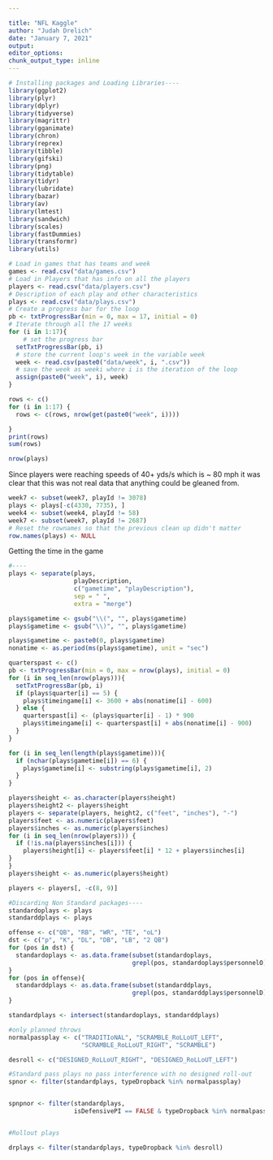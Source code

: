 ```yaml
---

title: "NFL Kaggle"
author: "Judah Drelich"
date: "January 7, 2021"
output:
editor_options: 
chunk_output_type: inline
---
```


```r
# Installing packages and Loading Libraries----
library(ggplot2)
library(plyr)
library(dplyr)
library(tidyverse)
library(magrittr)
library(gganimate)
library(chron)
library(reprex)
library(tibble)
library(gifski)
library(png)
library(tidytable)
library(tidyr)
library(lubridate)
library(bazar)
library(av)
library(lmtest)
library(sandwich)
library(scales)
library(fastDummies)
library(transformr)
library(utils)
```

```r
# Load in games that has teams and week
games <- read.csv("data/games.csv")
# Load in Players that has info on all the players
players <- read.csv("data/players.csv")
# Description of each play and other characteristics
plays <- read.csv("data/plays.csv")
# Create a progress bar for the loop
pb <- txtProgressBar(min = 0, max = 17, initial = 0)
# Iterate through all the 17 weeks
for (i in 1:17){
    # set the progress bar  
  setTxtProgressBar(pb, i)
  # store the current loop's week in the variable week
  week <- read.csv(paste0("data/week", i, ".csv"))
  # save the week as weeki where i is the iteration of the loop
  assign(paste0("week", i), week)
}
```

```r
rows <- c()
for (i in 1:17) {
  rows <- c(rows, nrow(get(paste0("week", i))))

}
print(rows)
sum(rows)
```

```r
nrow(plays)
```

Since players were reaching speeds of 40+ yds/s which is ~ 80 mph it was clear that this was not real data that anything could be gleaned from.
```r

week7 <- subset(week7, playId != 3078)
plays <- plays[-c(4330, 7735), ]
week4 <- subset(week4, playId != 58)
week7 <- subset(week7, playId != 2687)
# Reset the rownames so that the previous clean up didn't matter
row.names(plays) <- NULL
```

Getting the time in the game
```r
#----
plays <- separate(plays,
                  playDescription,
                  c("gametime", "playDescription"),
                  sep = " ",
                  extra = "merge")

plays$gametime <- gsub("\\(", "", plays$gametime)
plays$gametime <- gsub("\\)", "", plays$gametime)

plays$gametime <- paste0(0, plays$gametime)
nonatime <- as.period(ms(plays$gametime), unit = "sec")

quarterspast <- c()
pb <- txtProgressBar(min = 0, max = nrow(plays), initial = 0)
for (i in seq_len(nrow(plays))){
  setTxtProgressBar(pb, i)
  if (plays$quarter[i] == 5) {
    plays$timeingame[i] <- 3600 + abs(nonatime[i] - 600)
  } else {
    quarterspast[i] <- (plays$quarter[i] - 1) * 900
    plays$timeingame[i] <- quarterspast[i] + abs(nonatime[i] - 900)
  }
}

for (i in seq_len(length(plays$gametime))){
  if (nchar(plays$gametime[i]) == 6) {
    plays$gametime[i] <- substring(plays$gametime[i], 2)
  }
}
```

```r


players$height <- as.character(players$height)
players$height2 <- players$height
players <- separate(players, height2, c("feet", "inches"), "-")
players$feet <- as.numeric(players$feet)
players$inches <- as.numeric(players$inches)
for (i in seq_len(nrow(players))) {
  if (!is.na(players$inches[i])) {
    players$height[i] <- players$feet[i] * 12 + players$inches[i]
}
}
players$height <- as.numeric(players$height)

players <- players[, -c(8, 9)]
```

```r
#Discarding Non Standard packages----
standardoplays <- plays
standarddplays <- plays

offense <- c("QB", "RB", "WR", "TE", "oL")
dst <- c("p", "K", "DL", "DB", "LB", "2 QB")
for (pos in dst) {
  standardoplays <- as.data.frame(subset(standardoplays,
                                  grepl(pos, standardoplays$personnelO) == 0))
}
for (pos in offense){
  standarddplays <- as.data.frame(subset(standarddplays,
                                  grepl(pos, standarddplays$personnelD) == 0))
}

standardplays <- intersect(standardoplays, standarddplays)

#only planned throws
normalpassplay <- c("TRADITIoNAL", "SCRAMBLE_RoLLoUT_LEFT",
                    "SCRAMBLE_RoLLoUT_RIGHT", "SCRAMBLE")

desroll <- c("DESIGNED_RoLLoUT_RIGHT", "DESIGNED_RoLLoUT_LEFT")

#Standard pass plays no pass interference with no designed roll-out
spnor <- filter(standardplays, typeDropback %in% normalpassplay)


spnpnor <- filter(standardplays,
                  isDefensivePI == FALSE & typeDropback %in% normalpassplay)


#Rollout plays

drplays <- filter(standardplays, typeDropback %in% desroll)
```